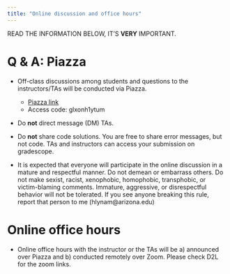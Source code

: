 ```yaml
---
title: "Online discussion and office hours"
---
```


READ THE INFORMATION BELOW, IT'S **VERY** IMPORTANT.

# Q & A: Piazza

-   Off-class discussions among students and questions to the instructors/TAs will be conducted via Piazza. 

    -   [Piazza link](https://piazza.com/arizona/fall2025/csc110002)
    -   Access code: glxonh1ytum

-   Do **not** direct message (DM) TAs.

-   Do **not** share code solutions. You are free to share error messages, but not code. TAs and instructors can access your submission on gradescope.

-   It is expected that everyone will participate in the online discussion in a mature and respectful manner. Do not demean or embarrass others. Do not make sexist, racist, xenophobic, homophobic, transphobic, or victim-blaming comments. Immature, aggressive, or disrespectful behavior will not be tolerated. If you see anyone breaking this rule, report that person to me (hlynam\@arizona.edu)

# Online office hours

-   Online office hours with the instructor or the TAs will be a) announced over Piazza and b) conducted remotely over Zoom. Please check D2L for the zoom links.




